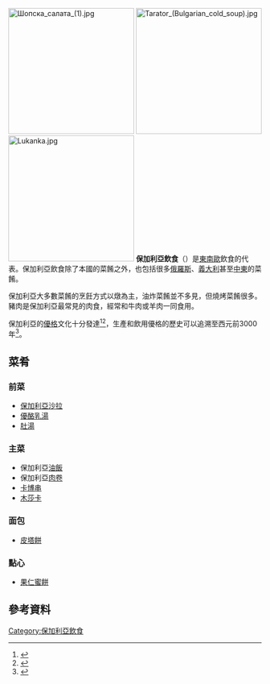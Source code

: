 [[File:Шопска_салата_(1).jpg|250px]]
[[File:Tarator_(Bulgarian_cold_soup).jpg|250px]]
[[File:Lukanka.jpg|250px]]
'''保加利亞飲食'''（{{lang-bg|българска кухня|bylgarska kuhnja}}）是[[東南歐|東南歐]]飲食的代表。保加利亞飲食除了本國的菜餚之外，也包括很多[[俄羅斯|俄羅斯]]、[[義大利|義大利]]甚至[[中東|中東]]的菜餚。

保加利亞大多數菜餚的烹飪方式以燉為主，油炸菜餚並不多見，但燒烤菜餚很多。豬肉是保加利亞最常見的肉食，經常和牛肉或羊肉一同食用。

保加利亞的[[優格|優格]]文化十分發達<ref>{{Cite web |url=http://www.timesofmalta.com/articles/view/20110822/food-drink/Bulgarians-celebrate-the-art-of-true-homemade-yoghurt.381345 |title=存档副本 |accessdate=2015-12-24 |archive-date=2015-12-08 |archive-url=https://web.archive.org/web/20151208110741/http://www.timesofmalta.com/articles/view/20110822/food-drink/Bulgarians-celebrate-the-art-of-true-homemade-yoghurt.381345 |dead-url=no }}</ref><ref>{{Cite web |url=http://cbs-sci.blogspot.com/2005/02/want-to-live-100-years-eat-bulgarian_02.html |title=存档副本 |accessdate=2015-12-24 |archive-date=2015-12-08 |archive-url=https://web.archive.org/web/20151208235127/http://cbs-sci.blogspot.com/2005/02/want-to-live-100-years-eat-bulgarian_02.html |dead-url=no }}</ref>，生產和飲用優格的歷史可以追溯至西元前3000年<ref>{{Cite web |url=http://www.slimntrim.com/Bulgarian_Community/original_secret_of_bulgarian_yog.htm |title=存档副本 |accessdate=2015-12-24 |archive-date=2015-12-08 |archive-url=https://web.archive.org/web/20151208165232/http://www.slimntrim.com/Bulgarian_Community/original_secret_of_bulgarian_yog.htm |dead-url=no }}</ref>。

==菜肴==
===前菜===
*[[保加利亞沙拉|保加利亞沙拉]]
*[[優酪乳湯|優酪乳湯]]
*[[肚湯|肚湯]]

===主菜===
*保加利亞[[油飯|油飯]]
*保加利亞[[肉卷|肉卷]]
*[[卡博串|卡博串]]
*[[木莎卡|木莎卡]]

===面包===
*[[皮塔餅|皮塔餅]]

===點心===
*[[果仁蜜餅|果仁蜜餅]]

==參考資料==
{{Reflist}}

{{歐洲題目|飲食文化}}
[[Category:保加利亞飲食|Category:保加利亞飲食]]